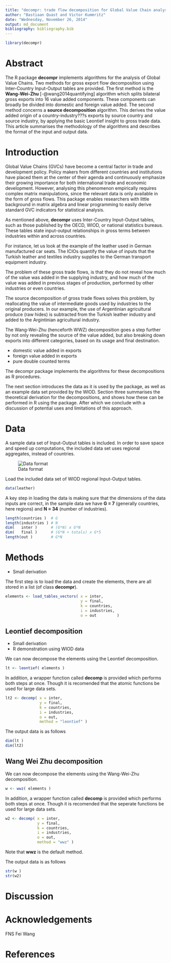 ```yaml
---
title: "decompr: trade flow decomposition for Global Value Chain analysis"
author: "Bastiaan Quast and Victor Kummritz"
date: "Wednesday, November 26, 2014"
output: md_document
bibliography: bibliography.bib
---
```


```r
library(decompr)
```

Abstract
===============
The R package **decompr** implements algorithms for the analysis of Global Value Chains.
Two methods for gross export flow decomposition using Inter-Country Input-Output tables are provided.
The first method is the **Wang-Wei-Zhu** [-@wang2014quantifying] algorithm which splits bilateral gross exports into 16 value added components.
These components can broadly be divided into domestic and foreign value added.
The second method concerns a **source decomposition** algorithm.
This derives the value added origin of a country-industry???s exports by source country and source industry,
by applying the basic Leontief insight to gross trade data.
This article summarises the methodology of the algorithms and describes the format of the input and output data.


Introduction
================
Global Value Chains (GVCs) have become a central factor in trade and development policy.
Policy makers from different countries and institutions have placed them at the center of their agenda
and continuously emphasize their growing importance for both international trade and economic development.
However, analysing this phenomenon empirically requires complex matrix manipulations,
since the relevant data is only available in the form of gross flows.
This package enables researchers with little background in matrix algebra and linear programming
to easily derive standard GVC indicators for statistical analysis.

As mentioned above, **decompr** uses Inter-Country Input-Output tables,
such as those published by the OECD, WIOD, or national statistics bureaus.
These tables state input-output relationships in gross terms
between industries within and across countries.

For instance, let us look at the example of the leather used in German manufactured car seats.
The ICIOs quantify the value of inputs that the Turkish leather and textiles industry
supplies to the German transport equipment industry.

The problem of these gross trade flows,
is that they do not reveal how much of the value was added in the supplying industry,
and how much of the value was added in previous stages of production,
performed by other industries or even countries.

The source decomposition of gross trade flows solves this problem,
by reallocating the value of intermediate goods used by industries to the original producers.
In our example, the use of Argentinian agricultural produce (raw hides)
is subtracted from the Turkish leather industry and added to the Argintinian agricultural industry.

The Wang-Wei-Zhu (henceforth WWZ) decomposition goes a step further by not only revealing the source of the value added,
but also breaking down exports into different categories, based on its usage and final destination.

* domestic value added in exports
* foreign value added in exports
* pure double counted terms

The decompr package implements the algorithms for these decompositions as R procedures.

The next section introduces the data as it is used by the package,
as well as an example data set provided by the WIOD.
Section three summarises the theoretical derivation for the decompositions,
and shows how these can be performed in R using the package.
After which we conclude with a discussion of potential uses and limitations of this approach.



Data
=================

A sample data set of Input-Output tables is included.
In order to save space and speed up computations, the included data set uses regional aggregates,
instead of countries.

![Data format](figures/data_format.png)

Load the included data set of WIOD regional Input-Output tables.

```r
data(leather)
```

A key step in loading the data is making sure that the dimensions of the data inputs are correct,
in the sample data we have **G = 7** (generally countries, here regions) and **N = 34** (number of industries).

```r
length(countries )  # G
length(industries ) # N
dim(   inter )      # (G*N) x G*N
dim(   final )      # (G*N + totals) x G*5
length(out )        # G*N
```

Methods
=================
 * Small derivation

The first step is to load the data and create the elements, there are all stored in a list (of class **decompr**).

```r
elements <- load_tables_vectors( x = inter,
                                 y = final,
                                 k = countries,
                                 i = industries,
                                 o = out         )
```



Leontief decomposition
---------------------------------------
 * Small derivation
 * R demonstration using WIOD data


We can now decompose the elements using the Leontief decomposition.
```r
lt <- leontief( elements )
```

In addition, a wrapper function called **decomp** is provided which performs both steps at once.
Though it is recomended that the atomic functions be used for large data sets.

```r
lt2 <- decomp( x = inter,
               y = final,
               k = countries,
               i = industries,
               o = out,
               method = "leontief" )
```

The output data is as follows

```r
dim(lt )
dim(lt2)
```

Wang Wei Zhu decomposition
------------------------------
We can now decompose the elements using the Wang-Wei-Zhu decomposition.

```r
w <- wwz( elements )
```

In addition, a wrapper function called **decomp** is provided which performs both steps at once.
Though it is recomended that the seperate functions be used for large data sets.

```r
w2 <- decomp( x = inter,
              y = final,
              k = countries,
              i = industries,
              o = out,
              method = "wwz" )
```

Note that **wwz** is the default method.

The output data is as follows

```r
str(w )
str(w2)
```

Discussion
=============


Acknowledgements
==================
FNS
Fei Wang


References
============
